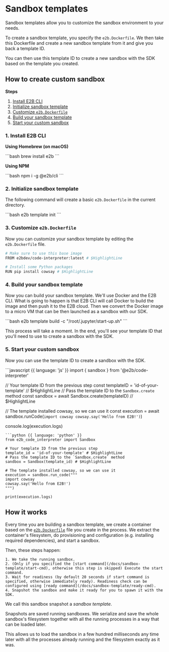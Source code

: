 # Sandbox templates

Sandbox templates allow you to customize the sandbox environment to your needs.

To create a sandbox template, you specify the `e2b.Dockerfile`. We then take this Dockerfile and create a new sandbox template from it and give you back a template ID.

You can then use this template ID to create a new sandbox with the SDK based on the template you created.

## How to create custom sandbox

**Steps**
1. [Install E2B CLI](#1-install-e2b-cli)
1. [Initialize sandbox template](#2-initialize-sandbox-template)
1. [Customize `e2b.Dockerfile`](#3-customize-e2bdockerfile)
1. [Build your sandbox template](#4-build-your-sandbox-template)
1. [Start your custom sandbox](#5-start-your-custom-sandbox)


### 1. Install E2B CLI

**Using Homebrew (on macOS)**

<CodeGroup isTerminalCommand>
```bash
brew install e2b
```
</CodeGroup>

**Using NPM**

<CodeGroup isTerminalCommand>
```bash
npm i -g @e2b/cli
```
</CodeGroup>

### 2. Initialize sandbox template
The following command will create a basic `e2b.Dockerfile` in the current directory.

<CodeGroup isTerminalCommand>
```bash
e2b template init
```
</CodeGroup>

### 3. Customize `e2b.Dockerfile`
Now you can customize your sandbox template by editing the `e2b.Dockerfile` file.
<CodeGroup title="e2b.Dockerfile">
```bash
# Make sure to use this base image
FROM e2bdev/code-interpreter:latest # $HighlightLine

# Install some Python packages
RUN pip install cowsay # $HighlightLine
```
</CodeGroup>

### 4. Build your sandbox template
Now you can build your sandbox template. We'll use Docker and the E2B CLI.
What is going to happen is that E2B CLI will call Docker to build the image and then push it to the E2B cloud.
Then we convert the Docker image to a micro VM that can be then launched as a sandbox with our SDK.

<CodeGroup isTerminalCommand>
```bash
e2b template build -c "/root/.jupyter/start-up.sh"
```
</CodeGroup>

This process will take a moment. In the end, you'll see your template ID that you'll need to use to create a sandbox with the SDK.

### 5. Start your custom sandbox
Now you can use the template ID to create a sandbox with the SDK.

<CodeGroup>
```javascript {{ language: 'js' }}
import { sandbox } from '@e2b/code-interpreter'

// Your template ID from the previous step
const templateID = 'id-of-your-template' // $HighlightLine
// Pass the template ID to the `Sandbox.create` method
const sandbox = await Sandbox.create(templateID) // $HighlightLine

// The template installed cowsay, so we can use it
const execution = await sandbox.runCode(`
import cowsay
cowsay.say('Hello from E2B!')
`)

console.log(execution.logs)
```
```python {{ language: 'python' }}
from e2b_code_interpreter import Sandbox

# Your template ID from the previous step
template_id = 'id-of-your-template' # $HighlightLine
# Pass the template ID to the `Sandbox.create` method
sandbox = Sandbox(template_id) # $HighlightLine

# The template installed cowsay, so we can use it
execution = sandbox.run_code("""
import cowsay
cowsay.say('Hello from E2B!')
""")

print(execution.logs)
```
</CodeGroup>

## How it works
Every time you are building a sandbox template, we create a container based on the [`e2b.Dockerfile`](/docs/sandbox-template#3-customize-e2b-dockerfile) file you create in the process.
We extract the container's filesystem, do provisioning and configuration (e.g. installing required dependencies), and start a sandbox.

Then, these steps happen:

    1. We take the running sandbox.
    2. (Only if you specified the [start command](/docs/sandbox-template/start-cmd), otherwise this step is skipped) Execute the start command.
    3. Wait for readiness (by default 20 seconds if start command is specified, otherwise immediately ready). Readiness check can be configured using [ready command](/docs/sandbox-template/ready-cmd).
    4. Snapshot the sandbox and make it ready for you to spawn it with the SDK.

We call this sandbox snapshot a _sandbox template_.

<Note title="Sandbox Snapshot">
  Snapshots are saved running sandboxes. We serialize and save the whole sandbox's filesystem together with all the running processes in a way that can be loaded later.

  This allows us to load the sandbox in a few hundred milliseconds any time later with all the processes already running and the filesystem exactly as it was.
</Note>
